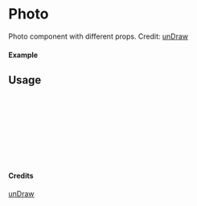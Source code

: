 
<Meta of={Photo} title="unDraw/Photo" />

# Photo

Photo component with different props.
Credit: [unDraw](https://undraw.co/illustrations)

#### Example

<Canvas of={Photo.Primary} />

## Usage

```ts
import { Photo } from "yadl-ui";

const Example = () => {
  return (
      <Photo />
  );
};

export default Example;
```

#### Credits
[unDraw](https://undraw.co/illustrations)
